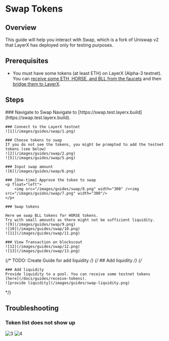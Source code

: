
# Swap Tokens

## Overview

This guide will help you interact with Swap, which is a fork of Uniswap v2 that LayerX has deployed only for testing purposes.

## Prerequisites

- You must have some tokens (at least ETH) on LayerX (Alpha-3 testnet). You can [receive some ETH, HORSE, and BLL from the faucets](/docs/guides/receive-tokens) and then [bridge them to LayerX](/docs/guides/use-the-bridge).

## Steps

<Steps>
    ### Navigate to Swap
    Navigate to [https://swap.test.layerx.build](https://swap.test.layerx.build).

    ### Connect to the LayerX testnet
    ![1](/images/guides/swap/1.png)

    ### Choose tokens to swap
    If you do not see the tokens, you might be prompted to add the testnet tokens (see below)
    ![2](/images/guides/swap/2.png)
    ![5](/images/guides/swap/5.png)

    ### Input swap amount
    ![6](/images/guides/swap/6.png)

    ### [One-time] Approve the token to swap
    <p float="left">
        <img src="/images/guides/swap/8.png" width="300" /><img src="/images/guides/swap/7.png" width="300"/>
    </p>

    ### Swap tokens

    Here we swap BLL tokens for HORSE tokens.
    Try with small amounts as there might not be sufficient liquidity.
    ![9](/images/guides/swap/9.png)
    ![10](/images/guides/swap/10.png)
    ![11](/images/guides/swap/11.png)

    ### View Transaction on blockscout
    ![12](/images/guides/swap/12.png)
    ![13](/images/guides/swap/13.png)

</Steps>


{/* TODO: Create Guide for add liquidity */}
{/* ## Add liquidity */}
{/* <Steps>

    ### Add liquidity
    Provide liquidity to a pool. You can receive some testnet tokens [here](/docs/guides/receive-tokens).
    ![provide liquidity](/images/guides/swap-liquidity.png)

</Steps> */}

## Troubleshooting

### Token list does not show up

![3](/images/guides/swap/3.png)
![4](/images/guides/swap/4.png)

